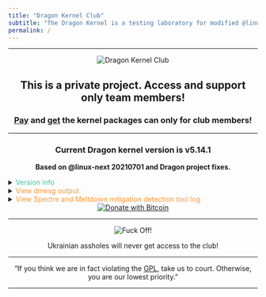 ```yaml
---
title: "Dragon Kernel Club"
subtitle: "The Dragon Kernel is a testing laboratory for modified @linux-next kernel"
permalink: /
---
```


---

<picture>
 <center>
    <source srcset="images/dragon.jpg" type="image/jpg">
    <img src="images/dragon.jpg" alt="Dragon Kernel Club">
 </center>
</picture>


<center>

## This is a private project. Access and support only team members!

### [Pay](https://www.gnu.org/licenses/old-licenses/gpl-2.0-faq.html#DoesTheGPLAllowMoney) and [get](https://www.gnu.org/licenses/old-licenses/gpl-2.0-faq.html#InternalDistribution) the kernel packages can only for club members!


---

### Current Dragon kernel version is v5.14.1 

**Based on @linux-next 20210701 and Dragon project fixes.**

</center>


<details>
  <summary>
    <font style="color:#37C79C;">Version info</font>
  </summary>
<p>


 **Dragon Kernel semantic versioning and give your version numbers meaning:**

```
major.minor[.maintenance-build]  (Example: 5.14.1-dragon)

major.minor is linux-next kernel version,  maintenance build is Dragon kernel version.
```

</p>
</details>


<details>
  <summary>
    <font style="color:#FF9633;">View dmesg output</font>
  </summary>
<p>

- [<font style="color:#1D32FC;">Dell Precision M6600 (Sandy Bridge)</font>](dmesg.html)


</p>
</details>


<details>
  <summary>
    <font style="color:#FF9633;">View Spectre and Meltdown mitigation detection tool log</font>
  </summary>
<p>

- [<font style="color:#1D32FC;">Linux 5.14.1-dragon-sandybridge</font>](checker.html)

</p>
</details>


<center>[![Donate with Bitcoin](https://en.cryptobadges.io/badge/micro/1KvWrbLhuzk8DSb2Yq2948bMj3uQvVTQCW)](https://en.cryptobadges.io/donate/1KvWrbLhuzk8DSb2Yq2948bMj3uQvVTQCW)</center>


---

<picture>
 <center>
    <source srcset="images/fagot-nobg.png" type="image/jpg">
    <img src="images/fagot-nobg.png" alt="Fuck Off!">
 </center>
</picture>

<center>Ukrainian assholes will never get access to the club!</center>


---

<center>“If you think we are in fact violating the [GPL](https://www.gnu.org/licenses/old-licenses/gpl-2.0-faq.html), take us to court. Otherwise, you are our lowest priority."</center>


---
